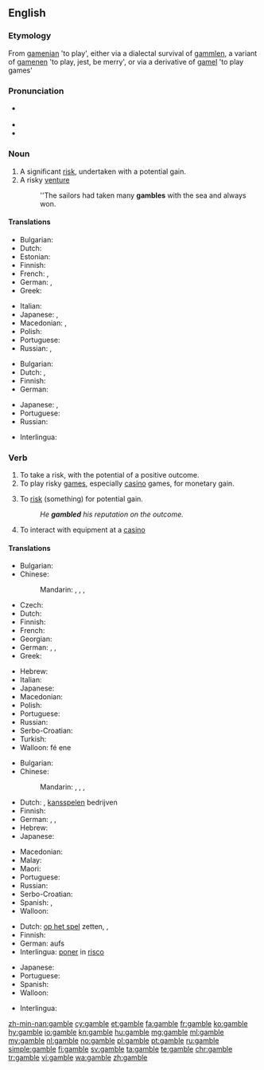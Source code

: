 {{wikipedia|Gamble (disambiguation)}}
==English==

{{wikipedia}}

===Etymology===
From {{etyl|ang|en}} [[gamenian]] 'to play', either via a dialectal survival of {{etyl|enm|en}} [[gammlen]], a variant of [[gamenen]] 'to play, jest, be merry', or via a derivative of [[gamel]] 'to play games'

===Pronunciation===
* {{a|UK|US}} {{IPA|/ˈɡæm.bəl/|lang=en}}
* {{rhymes|æmbəl|lang=en}}
* {{homophones|lang=en|gambol}}

===Noun===
{{en-noun}}

# A significant [[risk]], undertaken with a potential gain.
# A risky [[venture]]
#: ''The sailors had taken many '''gambles''' with the sea and always won.

====Translations====
{{trans-top|a risk undertaken with a potential gain}}
* Bulgarian: {{t+|bg|риск|m|sc=Cyrl}}
* Dutch: {{t+|nl|gok|m}}
* Estonian: {{t|et|õnnemäng}}
* Finnish: {{t+|fi|uhkapeli}}
* French: {{t+|fr|pari|m}}, {{t+|fr|jeu de hasard|m}}
* German: {{t+|de|Glücksspiel|n}}, {{t|de|Hazardspiel|n}}
* Greek: {{t+|el|στοίχημα|n}}
{{trans-mid}}
* Italian: {{t+|it|scommessa|f}}
* Japanese: {{t|ja|賭け|tr=かけ, kake|sc=Jpan}}, {{t|ja|ギャンブル|tr=gyanburu|sc=Jpan}}
* Macedonian: {{t|mk|коцка|f|tr=kócka}}, {{t|mk|комар|m|tr=kómar}}
* Polish: {{t+|pl|hazard|m}}
* Portuguese: {{t|pt|aposta|f}}
* Russian: {{t+|ru|азартная игра|f|tr=azártnaja igrá|sc=Cyrl}}, {{t+|ru|авантюра|f|tr=avantjúra|sc=Cyrl}}
{{trans-bottom}}

{{trans-top|a risky venture}}
* Bulgarian: {{t+|bg|авантюра|f|sc=Cyrl}}
* Dutch: {{t+|nl|gok|m}}, {{t|nl|waagstuk|n}}
* Finnish: {{t+|fi|uhkapeli}}
* German: {{t+|de|Glücksspiel|n}}
{{trans-mid}}
* Japanese: {{t|ja|賭け|tr=かけ, kake|sc=Jpan}}, {{t|ja|ギャンブル|tr=gyanburu|sc=Jpan}}
* Portuguese: {{t|pt|aposta|f}}
* Russian: {{t+|ru|авантюра|f|tr=avantjúra|sc=Cyrl}}
{{trans-bottom}}

{{checktrans-top}}
* Interlingua: {{t-check|ia|joco}}
{{trans-mid}}
{{trans-bottom}}

===Verb===
{{en-verb|gambl}}

# To take a risk, with the potential of a positive outcome.
# To play risky [[game]]s, especially [[casino]] games, for monetary gain.
# {{context|transitive|lang=en}} To [[risk]] (something) for potential gain.
#: ''He '''gambled''' his reputation on the outcome.''
# To interact with equipment at a [[casino]]

====Translations====
{{trans-top|to take a risk, with the potential of a positive outcome}}
* Bulgarian: {{t+|bg|рискувам|sc=Cyrl}}
* Chinese:
*: Mandarin: {{t|cmn|賭博|sc=Hani}}, {{t+|cmn|赌博|tr=dǔbó|sc=Hani}}, {{t|cmn|賭錢|sc=Hani}}, {{t+|cmn|赌钱|tr=dǔqián|sc=Hani}}
* Czech: {{t+|cs|riskovat}}
* Dutch: {{t+|nl|gokken}}
* Finnish: {{t|fi|ottaa riski}}
* French: {{t+|fr|parier}}
* Georgian: {{t-needed|ka}}
* German: {{t|de|riskant}} {{t+|de|spielen}}, {{t|de|spekulieren}}, {{qualifier|slang}} {{t+|de|zocken}}
* Greek: {{t+|el|στοιχηματίζω}}
{{trans-mid}}
* Hebrew: {{t+|he|הימר|tr=himér}}
* Italian: {{t|it|scommettere}}
* Japanese: {{t+|ja|賭ける|tr=[[かける]], kakeru|sc=Jpan}}
* Macedonian: {{t|mk|се коцка|tr=se kócka}}
* Polish: {{t+|pl|ryzykować}}
* Portuguese: {{t+|pt|arriscar}}
* Russian: {{t+|ru|рисковать|tr=riskovát'|sc=Cyrl}}
* Serbo-Croatian: {{t+|sh|kockati|alt=kȍckati se}}
* Turkish: {{t-needed|tr}}
* Walloon: fé ene {{t+|wa|wadjeure}}
{{trans-bottom}}

{{trans-top|to play casino games}}
* Bulgarian: {{t|bg|играя комар|sc=Cyrl}}
* Chinese:
*: Mandarin: {{t|cmn|賭博|sc=Hani}}, {{t+|cmn|赌博|tr=dǔbó|sc=Hani}}, {{t|cmn|賭錢|sc=Hani}}, {{t+|cmn|赌钱|tr=dǔqián|sc=Hani}}
* Dutch: {{t+|nl|gokken}}, [[kansspel]]en bedrijven
* Finnish: {{t|fi|uhkapelata}}
* German: {{t+|de|wetten}}, {{t+|de|spielen}}, {{qualifier|slang}} {{t+|de|zocken}}
* Hebrew: {{t+|he|הימר|tr=himér}}
* Japanese: {{t+|ja|賭ける|tr=[[かける]], kakeru|sc=Jpan}}
{{trans-mid}}
* Macedonian: {{t|mk|се коцка|tr=se kócka}}
* Malay: {{t|ms|judi}}
* Maori: {{t|mi|purei moni}}
* Portuguese: {{t+|pt|apostar}}
* Russian: {{t|ru|играть в азартные игры|tr=igrát' v azártnyje ígry|sc=Cyrl}}
* Serbo-Croatian: {{t+|sh|kockati|alt=kȍckati se}}
* Spanish: {{t+|es|apostar}}, {{t+|es|jugar}}
* Walloon: {{t+|wa|trimler}}
{{trans-bottom}}

{{trans-top|''(transitive)'' to risk something for potential gain}}
* Dutch: [[op het spel]] zetten, {{t+|nl|vergokken}}, {{t+|nl|wagen}}
* Finnish: {{t+|fi|vaarantaa}}
* German: aufs {{t+|de|Spiel|n}} {{t+|de|setzen}}
* Interlingua: [[poner]] in [[risco]]
{{trans-mid}}
* Japanese: {{t|ja|懸ける|tr=[[かける]], kakeru|sc=Jpan}}
* Portuguese: {{t+|pt|arriscar}}
* Spanish: {{t+|es|apostar}}
* Walloon: {{t|wa|risker}}
{{trans-bottom}}

<!--intransitive? both? In English, the 1st and 3rd are not distinct senses. -->
{{checktrans-top}}
* Interlingua: {{t-check|ia|jocar}}
{{trans-mid}}
{{trans-bottom}}

[[zh-min-nan:gamble]]
[[cy:gamble]]
[[et:gamble]]
[[fa:gamble]]
[[fr:gamble]]
[[ko:gamble]]
[[hy:gamble]]
[[io:gamble]]
[[kn:gamble]]
[[hu:gamble]]
[[mg:gamble]]
[[ml:gamble]]
[[my:gamble]]
[[nl:gamble]]
[[no:gamble]]
[[pl:gamble]]
[[pt:gamble]]
[[ru:gamble]]
[[simple:gamble]]
[[fi:gamble]]
[[sv:gamble]]
[[ta:gamble]]
[[te:gamble]]
[[chr:gamble]]
[[tr:gamble]]
[[vi:gamble]]
[[wa:gamble]]
[[zh:gamble]]